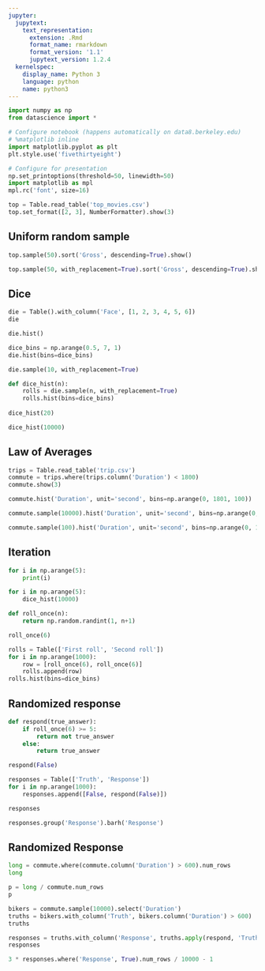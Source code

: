 ```yaml
---
jupyter:
  jupytext:
    text_representation:
      extension: .Rmd
      format_name: rmarkdown
      format_version: '1.1'
      jupytext_version: 1.2.4
  kernelspec:
    display_name: Python 3
    language: python
    name: python3
---
```


```python
import numpy as np
from datascience import *

# Configure notebook (happens automatically on data8.berkeley.edu)
# %matplotlib inline
import matplotlib.pyplot as plt
plt.style.use('fivethirtyeight')

# Configure for presentation
np.set_printoptions(threshold=50, linewidth=50)
import matplotlib as mpl
mpl.rc('font', size=16)
```

```python
top = Table.read_table('top_movies.csv')
top.set_format([2, 3], NumberFormatter).show(3)
```

## Uniform random sample

```python
top.sample(50).sort('Gross', descending=True).show()
```

```python
top.sample(50, with_replacement=True).sort('Gross', descending=True).show()
```

## Dice

```python
die = Table().with_column('Face', [1, 2, 3, 4, 5, 6])
die
```

```python
die.hist()
```

```python
dice_bins = np.arange(0.5, 7, 1)
die.hist(bins=dice_bins)
```

```python
die.sample(10, with_replacement=True)
```

```python
def dice_hist(n):
    rolls = die.sample(n, with_replacement=True)
    rolls.hist(bins=dice_bins)
    
dice_hist(20)
```

```python
dice_hist(10000)
```

## Law of Averages

```python
trips = Table.read_table('trip.csv')
commute = trips.where(trips.column('Duration') < 1800)
commute.show(3)
```

```python
commute.hist('Duration', unit='second', bins=np.arange(0, 1801, 100))
```

```python
commute.sample(10000).hist('Duration', unit='second', bins=np.arange(0, 1801, 100))
```

```python
commute.sample(100).hist('Duration', unit='second', bins=np.arange(0, 1801, 100))
```

## Iteration

```python
for i in np.arange(5):
    print(i)
```

```python
for i in np.arange(5):
    dice_hist(10000)
```

```python
def roll_once(n):
    return np.random.randint(1, n+1)
```

```python
roll_once(6)
```

```python
rolls = Table(['First roll', 'Second roll'])
for i in np.arange(1000):
    row = [roll_once(6), roll_once(6)]
    rolls.append(row)
rolls.hist(bins=dice_bins)
```

## Randomized response

```python
def respond(true_answer):
    if roll_once(6) >= 5:
        return not true_answer
    else:
        return true_answer
```

```python
respond(False)
```

```python
responses = Table(['Truth', 'Response'])
for i in np.arange(1000):
    responses.append([False, respond(False)])

responses
```

```python
responses.group('Response').barh('Response')
```

## Randomized Response

```python
long = commute.where(commute.column('Duration') > 600).num_rows
long
```

```python
p = long / commute.num_rows
p
```

```python
bikers = commute.sample(10000).select('Duration')
truths = bikers.with_column('Truth', bikers.column('Duration') > 600)
truths
```

```python
responses = truths.with_column('Response', truths.apply(respond, 'Truth'))
responses
```

```python
3 * responses.where('Response', True).num_rows / 10000 - 1
```
